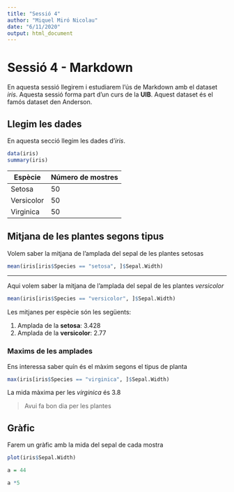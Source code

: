 ```yaml
---
title: "Sessió 4"
author: "Miquel Miró Nicolau"
date: "6/11/2020"
output: html_document
---
```


# Sessió 4 - Markdown

En aquesta sessió llegirem i estudiarem l'ús de Markdown amb el dataset *iris*. Aquesta sessió forma part d'un curs de la **UIB**. Aquest dataset és el famós dataset den Anderson.

## Llegim les dades

En aquesta secció llegim les dades d'*iris*.

```r
data(iris)
summary(iris)
```

Espècie    | Número de mostres
---------- | -----------------
Setosa     | 50
Versicolor | 50
Virginica  | 50

## Mitjana de les plantes segons tipus

Volem saber la mitjana de l'amplada del sepal de les plantes setosas

```r
mean(iris[iris$Species == "setosa", ]$Sepal.Width)
```

***

Aqui volem saber la mitjana de l'amplada del sepal de les plantes *versicolor*

```r
mean(iris[iris$Species == "versicolor", ]$Sepal.Width)
```
Les mitjanes per espècie són les següents:

1. Amplada de la **setosa**: 3.428
2. Amplada de la **versicolor**: 2.77

### Maxims de les amplades

Ens interessa saber quín és el màxim segons el tipus de planta

```r
max(iris[iris$Species == "virginica", ]$Sepal.Width)
```

La mida màxima per les *virginica* és 3.8 

> Avui fa bon dia per les plantes

## Gràfic 

Farem un gràfic amb la mida del sepal de cada mostra

```r
plot(iris$Sepal.Width)
```
```r
a = 44

a *5
```

